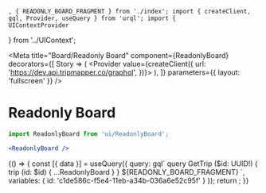 	, { READONLY_BOARD_FRAGMENT } from './index'; import { createClient, gql, Provider, useQuery } from 'urql'; import {
	UIContextProvider
} from '../UIContext';

<Meta
	title="Board/Readonly Board"
	component={ReadonlyBoard}
	decorators={[
		Story => (
			<Provider value={createClient({ url: 'https://dev.api.tripmapper.co/graphql', })}>
				<UIContextProvider defaultContext={{}}>
					<Story />
				</UIContextProvider>
			</Provider>
		),
	]}
	parameters={{ layout: 'fullscreen' }}
/>

# Readonly Board

```jsx
import ReadonlyBoard from 'ui/ReadonlyBoard';

<ReadonlyBoard />
```

<Canvas>
	<Story name="ReadonlyBoard">
		{() => {
			const [{ data }] = useQuery({
				query: gql`
					query GetTrip ($id: UUID!) {
						trip (id: $id) {
							...ReadonlyBoard
						}
                	}
					${READONLY_BOARD_FRAGMENT}
				`,
				variables: { id: 'c1de586c-f5e4-11eb-a34b-036a6e52c95f' }
			});
			return <ReadonlyBoard trip={data?.trip} />;
		}}
	</Story>
</Canvas>

<ArgsTable of={ReadonlyBoard} />
